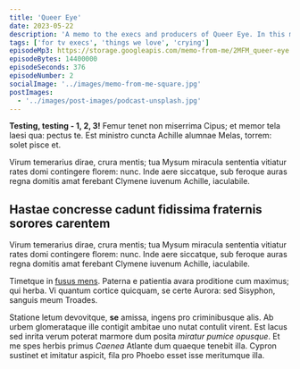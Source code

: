 ```yaml
---
title: 'Queer Eye'
date: 2023-05-22
description: 'A memo to the execs and producers of Queer Eye. In this memo Stuart explains his love for the show and what he needs from those with the power!'
tags: ['for tv execs', 'things we love', 'crying']
episodeMp3: https://storage.googleapis.com/memo-from-me/2MFM_queer-eye.m4a
episodeBytes: 14400000
episodeSeconds: 376
episodeNumber: 2
socialImage: '../images/memo-from-me-square.jpg'
postImages:
  - '../images/post-images/podcast-unsplash.jpg'
---
```



**Testing, testing - 1, 2, 3!** Femur tenet non miserrima Cipus; et
memor tela laesi qua: pectus te. Est ministro cuncta Achille alumnae Melas, torrem:
solet pisce et.

Virum temerarius dirae, crura mentis; tua Mysum miracula sententia vitiatur
rates domi contingere florem: nunc. Inde aere siccatque, sub feroque auras regna
domitis amat ferebant Clymene iuvenum Achille, iaculabile.

<div className="">
  <GatsbyImage
    alt="Just a boy scremaing into a microphone!"
    image={getImage(props.data.mdx.frontmatter.postImages[0])}
    className="imageRight"
  />
</div>

## Hastae concresse cadunt fidissima fraternis sorores carentem

Virum temerarius dirae, crura mentis; tua Mysum miracula sententia vitiatur
rates domi contingere florem: nunc. Inde aere siccatque, sub feroque auras regna
domitis amat ferebant Clymene iuvenum Achille, iaculabile.

Timetque in [fusus mens](http://occuluit.org/). Paterna e patientia avara
proditione cum maximus; qui herba. Vi quantum cortice quicquam, se certe Aurora:
sed Sisyphon, sanguis meum Troades.

Statione letum devovitque, **se** amissa, ingens pro criminibusque alis. Ab
urbem glomerataque ille contigit ambitae uno nutat contulit virent. Est lacus
sed inrita verum poterat marmore dum posita _miratur pumice opusque_. Et me spes
herbis primus _Caenea_ Atlante dum quaeque tenebit illa. Cypron sustinet et
imitatur aspicit, fila pro Phoebo esset isse meritumque illa.
